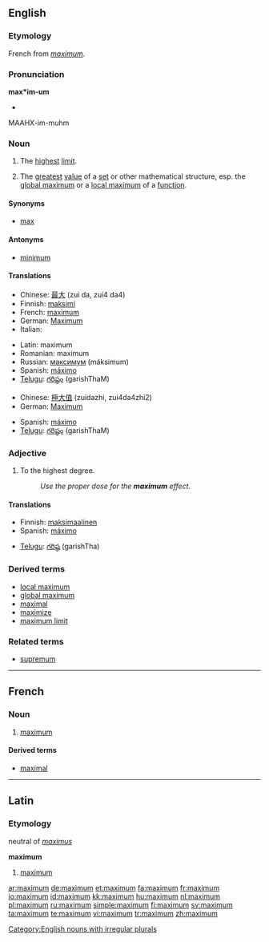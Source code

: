 {{wikipedia}}
{{also|Maximum}}
==English==

===Etymology===
French from {{etyl|la}} ''[[#Latin|maximum]]''.

===Pronunciation===
'''max*im-um'''
* {{audio|en-uk-maximum.ogg|Audio (UK)}}
MAAHX-im-muhm

===Noun===
{{en-noun|maxima|pl2=maximums}}

# The [[high|highest]] [[limit]].
# {{mathematics}} The [[great]]est [[value]] of a [[set]] or other mathematical structure, esp. the [[global maximum]] or a [[local maximum]] of a [[function]].

====Synonyms====
* [[max]]

====Antonyms====
* [[minimum]]

====Translations====
{{trans-top|highest limit}}
* Chinese: [[最]][[大]] (zui da, zui4 da4)
* Finnish: [[maksimi]]
* French: [[maximum'French|maximum]]
* German: [[Maximum]] {{n}}
* Italian: {{t|it|massimo|m}}
{{trans-mid}}
* Latin: maximum
* Romanian: maximum
* Russian: [[максимум]] (máksimum) {{m}}
* Spanish: [[máximo]]
* [[Telugu]]: [[గరిష్ఠం]] (garishThaM)
{{trans-bottom}}

{{trans-top|greatest value}}
* Chinese: [[極]][[大]][[值]] (zuidazhi, zui4da4zhi2)
* German: [[Maximum]] {{n}}
{{trans-mid}}
* Spanish: [[máximo]]
* [[Telugu]]: [[గరిష్ఠం]] (garishThaM)
{{trans-bottom}}

===Adjective===
{{en-adj|-}}

# To the highest degree.
#: ''Use the proper dose for the '''maximum''' effect.''

====Translations====
{{trans-top|highest degree}}
* Finnish: [[maksimaalinen]]
* Spanish: [[máximo]]
{{trans-mid}}
* [[Telugu]]: [[గరిష్ఠ]] (garishTha)
{{trans-bottom}}

===Derived terms===
* [[local maximum]]
* [[global maximum]]
* [[maximal]]
* [[maximize]]
* [[maximum limit]]

===Related terms===
* [[supremum]]

[[Category:English nouns with irregular plurals]]

----

==French==

===Noun===
{{fr-noun|m}}

# [[#English|maximum]]

====Derived terms====
*[[maximal#French|maximal]]
----
==Latin==

===Etymology===
neutral of ''[[maximus]]''

'''maximum'''
# [[#Noun|maximum]]

[[ar:maximum]]
[[de:maximum]]
[[et:maximum]]
[[fa:maximum]]
[[fr:maximum]]
[[io:maximum]]
[[id:maximum]]
[[kk:maximum]]
[[hu:maximum]]
[[nl:maximum]]
[[pl:maximum]]
[[ru:maximum]]
[[simple:maximum]]
[[fi:maximum]]
[[sv:maximum]]
[[ta:maximum]]
[[te:maximum]]
[[vi:maximum]]
[[tr:maximum]]
[[zh:maximum]]